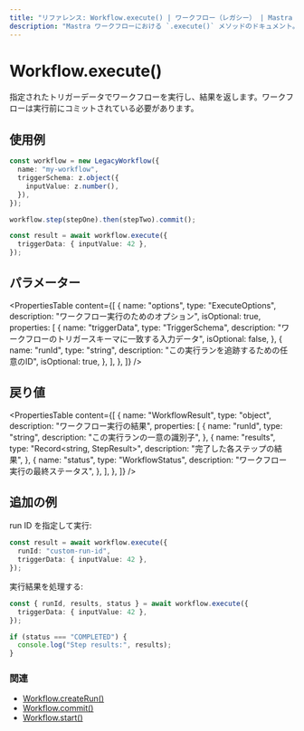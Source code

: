 ```yaml
---
title: "リファレンス: Workflow.execute() | ワークフロー（レガシー） | Mastra ドキュメント"
description: "Mastra ワークフローにおける `.execute()` メソッドのドキュメント。このメソッドはワークフローステップを実行し、結果を返します。"
---
```


# Workflow.execute()

指定されたトリガーデータでワークフローを実行し、結果を返します。ワークフローは実行前にコミットされている必要があります。

## 使用例

```typescript
const workflow = new LegacyWorkflow({
  name: "my-workflow",
  triggerSchema: z.object({
    inputValue: z.number(),
  }),
});

workflow.step(stepOne).then(stepTwo).commit();

const result = await workflow.execute({
  triggerData: { inputValue: 42 },
});
```

## パラメーター

<PropertiesTable
  content={[
    {
      name: "options",
      type: "ExecuteOptions",
      description: "ワークフロー実行のためのオプション",
      isOptional: true,
      properties: [
        {
          name: "triggerData",
          type: "TriggerSchema",
          description: "ワークフローのトリガースキーマに一致する入力データ",
          isOptional: false,
        },
        {
          name: "runId",
          type: "string",
          description: "この実行ランを追跡するための任意のID",
          isOptional: true,
        },
      ],
    },
  ]}
/>

## 戻り値

<PropertiesTable
  content={[
    {
      name: "WorkflowResult",
      type: "object",
      description: "ワークフロー実行の結果",
      properties: [
        {
          name: "runId",
          type: "string",
          description: "この実行ランの一意の識別子",
        },
        {
          name: "results",
          type: "Record<string, StepResult>",
          description: "完了した各ステップの結果",
        },
        {
          name: "status",
          type: "WorkflowStatus",
          description: "ワークフロー実行の最終ステータス",
        },
      ],
    },
  ]}
/>

## 追加の例

run ID を指定して実行:

```typescript
const result = await workflow.execute({
  runId: "custom-run-id",
  triggerData: { inputValue: 42 },
});
```

実行結果を処理する:

```typescript
const { runId, results, status } = await workflow.execute({
  triggerData: { inputValue: 42 },
});

if (status === "COMPLETED") {
  console.log("Step results:", results);
}
```

### 関連

- [Workflow.createRun()](./createRun.mdx)
- [Workflow.commit()](./commit.mdx)
- [Workflow.start()](./start.mdx)
